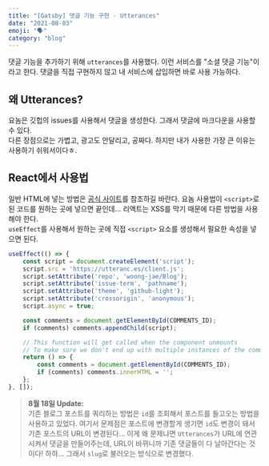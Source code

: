 ```yaml
---
title: "[Gatsby] 댓글 기능 구현 - Utterances"
date: "2021-08-03"
emoji: "🗣"
category: "blog"
---
```

댓글 기능을 추가하기 위해 `utterances`를 사용했다. 이런 서비스를 "소셜 댓글 기능"이라고 한다. 댓글을 직접 구현하지 않고 내 서비스에 삽입하면 바로 사용 가능하다.

## 왜 Utterances?
요놈은 깃헙의 issues를 사용해서 댓글을 생성한다. 그래서 댓글에 마크다운을 사용할 수 있다.  
다른 장점으로는 가볍고, 광고도 안달리고, 공짜다. 하지만 내가 사용한 가장 큰 이유는 사용하기 쉬워서이다ㅎ.

## React에서 사용법
일반 HTML에 넣는 방법은 [공식 사이트](https://utteranc.es/)를 참조하길 바란다. 요놈 사용법이 `<script>`로 된 코드를 원하는 곳에 넣으면 끝인데... 리액트는 XSS를 막기 때문에 다른 방법을 사용해야 한다.  
`useEffect`를 사용해서 원하는 곳에 직접 `<script>` 요소를 생성해서 필요한 속성을 넣으면 된다.

```js
useEffect(() => {
    const script = document.createElement('script');
    script.src = 'https://utteranc.es/client.js';
    script.setAttribute('repo', 'woong-jae/Blog');
    script.setAttribute('issue-term', 'pathname');
    script.setAttribute('theme', 'github-light');
    script.setAttribute('crossorigin', 'anonymous');
    script.async = true;

    const comments = document.getElementById(COMMENTS_ID);
    if (comments) comments.appendChild(script);

    // This function will get called when the component unmounts
    // To make sure we don't end up with multiple instances of the comments component
    return () => {
        const comments = document.getElementById(COMMENTS_ID);
        if (comments) comments.innerHTML = '';
    };
}, []);
```

> **8월 18일 Update:**  
 기존 블로그 포스트를 쿼리하는 방법은 `id`를 조회해서 포스트를 들고오는 방법을 사용하고 있었다. 여기서 문제점은 포스트에 변경할게 생기면 `id`도 변경이 돼서 기존 포스트의 URL이 변경된다...
이게 왜 문제냐면 `Utterances`가 URL에 연관시켜서 댓글을 만들어주는데, URL이 바뀌니까 기존 댓글들이 다 날아간다는 것이다! 하하...  그래서 `slug`로 불러오는 방식으로 변경했다.